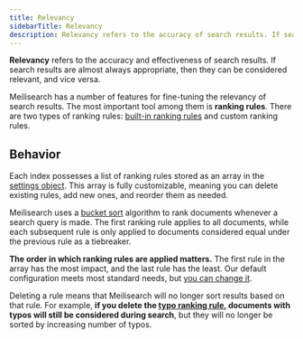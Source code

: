 ```yaml
---
title: Relevancy
sidebarTitle: Relevancy
description: Relevancy refers to the accuracy of search results. If search results tend to be appropriate for a given query, then they can be considered relevant.
---
```


**Relevancy** refers to the accuracy and effectiveness of search results. If search results are almost always appropriate, then they can be considered relevant, and vice versa.

Meilisearch has a number of features for fine-tuning the relevancy of search results. The most important tool among them is **ranking rules**. There are two types of ranking rules: [built-in ranking rules](/learn/relevancy/ranking_rules) and custom ranking rules.

## Behavior

Each index possesses a list of ranking rules stored as an array in the [settings object](/reference/api/settings). This array is fully customizable, meaning you can delete existing rules, add new ones, and reorder them as needed.

Meilisearch uses a [bucket sort](https://en.wikipedia.org/wiki/Bucket_sort) algorithm to rank documents whenever a search query is made. The first ranking rule applies to all documents, while each subsequent rule is only applied to documents considered equal under the previous rule as a tiebreaker.

**The order in which ranking rules are applied matters.** The first rule in the array has the most impact, and the last rule has the least. Our default configuration meets most standard needs, but [you can change it](/reference/api/settings#update-ranking-rules).

Deleting a rule means that Meilisearch will no longer sort results based on that rule. For example, **if you delete the [typo ranking rule](/learn/relevancy/ranking_rules#2-typo), documents with typos will still be considered during search**, but they will no longer be sorted by increasing number of typos.

